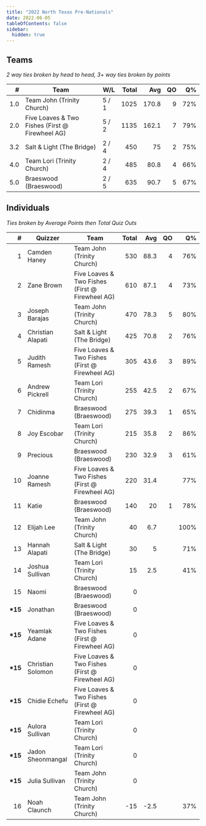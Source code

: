 ```yaml
---
title: "2022 North Texas Pre-Nationals"
date: 2022-06-05
tableOfContents: false
sidebar:
  hidden: true
---
```


## Teams

*2 way ties broken by head to head, 3+ way ties broken by points*

|    # | Team                                            | W/L   | Total |   Avg |   QO |   Q% |
| ---: | ----------------------------------------------- | ----- | ----: | ----: | ---: | ---: |
|  1.0 | Team John (Trinity Church)                      | 5 / 1 |  1025 | 170.8 |    9 |  72% |
|  2.0 | Five Loaves & Two Fishes (First @ Firewheel AG) | 5 / 2 |  1135 | 162.1 |    7 |  79% |
|  3.2 | Salt & Light (The Bridge)                       | 2 / 4 |   450 |    75 |    2 |  75% |
|  4.0 | Team Lori (Trinity Church)                      | 2 / 4 |   485 |  80.8 |    4 |  66% |
|  5.0 | Braeswood (Braeswood)                           | 2 / 5 |   635 |  90.7 |    5 |  67% |

## Individuals

*Ties broken by Average Points then Total Quiz Outs*

|        # | Quizzer           | Team                                            | Total |  Avg |   QO |   Q% |
| -------: | ----------------- | ----------------------------------------------- | ----: | ---: | ---: | ---: |
|        1 | Camden Haney      | Team John (Trinity Church)                      |   530 | 88.3 |    4 |  76% |
|        2 | Zane Brown        | Five Loaves & Two Fishes (First @ Firewheel AG) |   610 | 87.1 |    4 |  73% |
|        3 | Joseph Barajas    | Team John (Trinity Church)                      |   470 | 78.3 |    5 |  80% |
|        4 | Christian Alapati | Salt & Light (The Bridge)                       |   425 | 70.8 |    2 |  76% |
|        5 | Judith Ramesh     | Five Loaves & Two Fishes (First @ Firewheel AG) |   305 | 43.6 |    3 |  89% |
|        6 | Andrew Pickrell   | Team Lori (Trinity Church)                      |   255 | 42.5 |    2 |  67% |
|        7 | Chidinma          | Braeswood (Braeswood)                           |   275 | 39.3 |    1 |  65% |
|        8 | Joy Escobar       | Team Lori (Trinity Church)                      |   215 | 35.8 |    2 |  86% |
|        9 | Precious          | Braeswood (Braeswood)                           |   230 | 32.9 |    3 |  61% |
|       10 | Joanne Ramesh     | Five Loaves & Two Fishes (First @ Firewheel AG) |   220 | 31.4 |      |  77% |
|       11 | Katie             | Braeswood (Braeswood)                           |   140 |   20 |    1 |  78% |
|       12 | Elijah Lee        | Team John (Trinity Church)                      |    40 |  6.7 |      | 100% |
|       13 | Hannah Alapati    | Salt & Light (The Bridge)                       |    30 |    5 |      |  71% |
|       14 | Joshua Sullivan   | Team Lori (Trinity Church)                      |    15 |  2.5 |      |  41% |
|       15 | Naomi             | Braeswood (Braeswood)                           |     0 |      |      |      |
| **\*15** | Jonathan          | Braeswood (Braeswood)                           |     0 |      |      |      |
| **\*15** | Yeamlak Adane     | Five Loaves & Two Fishes (First @ Firewheel AG) |     0 |      |      |      |
| **\*15** | Christian Solomon | Five Loaves & Two Fishes (First @ Firewheel AG) |     0 |      |      |      |
| **\*15** | Chidie Echefu     | Five Loaves & Two Fishes (First @ Firewheel AG) |     0 |      |      |      |
| **\*15** | Aulora Sullivan   | Team Lori (Trinity Church)                      |     0 |      |      |      |
| **\*15** | Jadon Sheonmangal | Team Lori (Trinity Church)                      |     0 |      |      |      |
| **\*15** | Julia Sullivan    | Team John (Trinity Church)                      |     0 |      |      |      |
|       16 | Noah Claunch      | Team John (Trinity Church)                      |   -15 | -2.5 |      |  37% |

